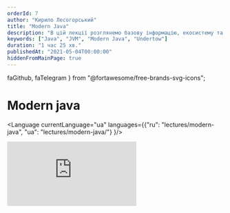 ```yaml
---
orderId: 7
author: "Кирило Лесогорський"
title: "Modern Java"
description: "В цій лекції розглянемо базову інформацію, екосистему та фічі <strong>Java</strong>. Після цього Кирило розповість про структуру gradle проекту та створить невеликий веб-застосунок з використанням веб-серверу Undertow"
keywords: ["Java", "JVM", "Modern Java", "Undertow"]
duration: "1 час 25 хв."
publishedAt: "2021-05-04T00:00:00"
hiddenFromMainPage: true
---
```


  faGithub,
  faTelegram
} from "@fortawesome/free-brands-svg-icons";

<div>
  <h1>
    <strong>Modern java</strong>
  </h1>
</div>

<Language
  currentLanguage="ua"
  languages={{"ru": "lectures/modern-java", "ua": "lectures/modern-java/"}
}/>

<VideoWrapper duration="1 час 24 хв.">
  <iframe
    src="https://www.youtube.com/embed/U5kfvTeg2sU"
    frameBorder="0"
    allow="accelerometer; autoplay; encrypted-media; gyroscope; picture-in-picture"
    allowFullScreen
  />
</VideoWrapper>

<div>
     <div className="author">
        <div className="avatar-wrapper">
        <object className="avatar-object" data={kyryloLesohorskyi2020Avatar} role="img" aria-label="My profile picture"></object>
        </div>
        <div className="profile">
        <h3 className="name">Лесогорський Кирило</h3>
        <ul className="contacts">
            <li>
            <a href="https://www.facebook.com/nempavel" rel="author" className="facebook">
                <FontAwesomeIcon icon={faTelegram} className="icon" />
                <span>@klesogor</span>
            </a>
            </li>
            <li>
            <a href="https://github.com/klesogor" rel="author" className="github">
                <FontAwesomeIcon icon={faGithub} className="icon" />
                <span>klesogor</span>
            </a>
            </li>
        </ul>
        <p className="about">
        Кирило працює FullStack розробником в <a href="https://binary-studio.com"><strong>Binary Studio</strong></a> після того, як закінчив Академію по PHP в 2018 році. В роботі використовує JavaScript і TypeScript, але вважає, що мова - лише інструмент в руках програміста, та у вільний час пробує нові мови та парадигми, такі як Scala, Haskell, F#, Go, Rust і <i>Java</i>. Любить функціональне програмування та комп'ютерні ігри
        </p>
        </div>
  </div>

  <div className="bubble" style={{ margin: "-0.5em 1em 1em"}}>
    <strong>Привіт, академісти! 👋</strong><br />
    Зустрічайте першу профільну лекцію по Java «Modern Java»! Розглянемо, що нового в Java 8-11 та що готовить майбутнє. Але спочатку дисклеймер:
    <ol className="compact inverted">
      <li>скоріш за все, ви це знаєте, і це добре😊;</li>
      <li>лекція обіцяє бути інформативною <em>(за використання слів-паразитів і термінів - вибачте)</em>;</li>
      <li>практичка частина лекції доволі велика, якщо ви впевнені в своїх силах, можете її пропустити.</li>
      <li>Як бачите, я вельми формальний зануда, але воно само так виходить😢</li>
    </ol>
    І не забудьте взяти з собою потрібний інструментарій: <a href="https://git-scm.com/"><strong>Git</strong></a>, <a href="https://www.jetbrains.com/ru-ru/idea/"><strong>Intellij IDEA або інша IDE на вибір</strong></a>, <a href="https://www.oracle.com/java/technologies/javase-downloads.html"><strong>JDK (куди ж без неї)</strong></a>. Поїхали?
  </div>
</div>

<div id="table-of-contents" className="table-of-contents" style={{ marginTop: 1 + "em" }}>
  <TimelineOfContents
    timeline={[
      {
        linkTo: "#welcome-to-java",
        title: "Welcome to Java world"
      },
      {
        linkTo: "#whats-new-in-java",
        title: "What's new in Java 8-11"
      },
      {
        linkTo: "#java-ecosystem",
        title: "Java ecosystem"
      },
      {
        linkTo: "#typical-java-development-environment",
        title: "Typical Java development environment"
      }
    ]}
  />
</div>

<Level
  id="welcome-to-java"
  number="1"
  name="Welcome to Java world"
  difficulty="Beginner"
  objectives="Що таке Java і як її варити"
/>

_Java_ - це мова програмування загального призначення, заснована на класах, об’єктно-орієнтована та розроблена так, щоб мати як можна менше залежностей реалізації. Вона розроблена з урахуванням парадигми **W**rite **O**nce - **R**un **A**nywhere(WORA), що означає, що скомпільований код Java може працювати на усіх платформах, які підтримують Java, без необхідності перекомпіляції. Java-застосунки зазвичай компілюються в байт-код, який може працювати на будь-якій віртуальній машині Java(JVM), незалежно від архітектури комп’ютера.

<div className="bubble small subtle">
  Ява? Це коли замість «Кобол завдає удар у відповідь» пишуть «удар.нанестиВідповідь
  (новий Кобол ())» — ось це Ява.
</div>

<hr className="small" />

<ul>
  <li className="details">
    <input type="checkbox" id="accordion-1-1" />
    <label className="summary" htmlFor="accordion-1-1">
      <strong>Java - високорівнева мова</strong>
    </label>
  <div className="details-body">
Окрім того, що Java більше похожа на людську мову, ніж інші машинні коди, Java також бере на себе керування пам'яттю, що значно спрощує розробку та зменшує кількість багів.

```java
// C/C++ language allocate memory
int *testArray = malloc(5 * sizeof(int));
free(testArray);

// allocate memory
ArrayList list = new ArrayList();
list.add('Hi!');

// cleanup memory by garbage collector
```

Пам'ять керується автоматично.

  </div>

  </li>
  <li className="details">
    <input type="checkbox" id="accordion-1-2" />
    <label className="summary" htmlFor="accordion-1-2">
      <strong>Java - об'єктно-орієнтована мова</strong>
    </label>
  <div className="details-body">
в Java есть:

- класи
- інтерфейси
- абстрактні класи
- пакети
- успадкування 

<JavaOOSnippet />
    </div>
  </li>
  <li className="details">
    <input type="checkbox" id="accordion-1-3" />
    <label className="summary" htmlFor="accordion-1-3">
      <strong>Java - в якійсь-то мірі функціональна мова</strong>
    </label>
  <div className="details-body">
    <ul>
        <li> Функції вищого порядку за допомогою функціональних інтерфейсів </li>
        <li> Декілька абстракцій зі світу функціонального програмування, таких як Optional </li>
    </ul>
  </div>
  </li>
</ul>

<Level id="whats-new-in-java" number="2" name="What's new in Java 8-11" difficulty="Intermediate" objectives="В Java 8+ було додано багато нових фіч. Вони дуже сильно вплинули на те, як ми пишемо наші програми. Їх знання та застосування на практиці важні для сучасного розробника" />

<ul>
<li className="details">
  <input type="checkbox" id="accordion-2-1" hidden />
  <label className="summary" htmlFor="accordion-2-1">
    Functional Interfaces
  </label>
  <div className="details-body">
      <JavaFISnippet />
  </div>
</li>

<li className="details">
  <input type="checkbox" id="accordion-2-2" hidden />
  <label className="summary" htmlFor="accordion-2-2">
    Stream API
  </label>
  <div className="details-body">
      <JavaStreamSnippet />

Часто використовувані операції стрімів:  
  - Intermediate
    - sorted
    - filter
    - map
  - Terminal
    - collect
    - reduce
    - forEach
    - findAny
    - findFirst


  </div>
</li>
<li className="details">
  <input type="checkbox" id="accordion-2-3" hidden />
  <label className="summary" htmlFor="accordion-2-3">
    Optional
  </label>
  <div className="details-body">
      <i>Ah, almost monads</i>
      <JavaOptionalSnippet />
  </div>
</li>

<li className="details">
  <input type="checkbox" id="accordion-2-4" hidden />
  <label className="summary" htmlFor="accordion-2-4">
    Static, default and private interface methods
  </label>
  <div className="details-body">
      <JavaPSDIMSnippet />
  </div>
</li>

<li className="details">
  <input type="checkbox" id="accordion-2-5" hidden />
  <label className="summary" htmlFor="accordion-2-5">
    Module system
  </label>
  <div className="details-body">
      <JavaModuleSnippet />
  </div>
</li>

<li className="details">
  <input type="checkbox" id="accordion-2-6" hidden />
  <label className="summary" htmlFor="accordion-2-6">
    Try-catch with resources
  </label>
  <div className="details-body">
      <JavaTrycatchSnippet />
  </div>
</li>

<li className="details">
  <input type="checkbox" id="accordion-2-7" hidden />
  <label className="summary" htmlFor="accordion-2-7">
    JSHell CLI REPL
  </label>
  <div className="details-body">
      Введіть в терміналі `jshell` та експериментуйте
  </div>
</li>

<li className="details">
  <input type="checkbox" id="accordion-2-8" hidden />
  <label className="summary" htmlFor="accordion-2-8">
    HTTP Client
  </label>
  <div className="details-body">
      <JavaHTTPClientSnippet />
  </div>
</li>

<li className="details">
  <input type="checkbox" id="accordion-2-9" hidden />
  <label className="summary" htmlFor="accordion-2-9">
    Other changes
  </label>
  <div className="details-body">
    - GC interface 
    - Nest Based Access Control 
    - Immutable collections 
    - String methods 
    - Run java files from command line with `java` 
    - No-Op GC 
    - CompletableFuture 
    - Variable handles 
  </div>
</li>

</ul>

<Level id="java-ecosystem" number="3" name="Java ecosystem" difficulty="Hard" objectives="Вивчити екосистему й управління пакетами" />

### Види кави, або що можна створювати на Java

<div className="columns">
  <div className="column col-4">
    <div className="panel">
      <div className="panel-header">
        <a href="https://spring.io/"><strong>Web застосунки</strong></a>
      </div>
      <div className="panel-body">
        API, MVC, Map-Reduce та багато іншого. Величезний вибір бібліотек та фреймворків
      </div>
    </div>
  </div>
  <div className="column col-4">
    <div className="panel">
      <div className="panel-header">
        <a href="#"><strong>Крос-платформений Desktop</strong></a>
      </div>
      <div className="panel-body">
        Багатоплатформовий десктоп не дуже затребуваний, однак для застосунків, які потребують доступ до операційної системи або дуже вимогливі до ресурсів, таких як IDE, Java - відмінний вибір 
      </div>
    </div>
  </div>
  <div className="column col-4">
    <div className="panel">
      <div className="panel-header">
        <a href="#"><strong>Нативна Android розробка</strong></a>
      </div>
      <div className="panel-body">
        Нативна розробка застосунків під андроїд. Останнім часом витісняється Kotlin.
      </div>
    </div>
  </div>
</div>

### Стиль написання коду  

Стиль написання коду – це набір принципів для конкретної мови програмування, які рекомендують стиль та методи програмування для кожного аспекту програми, написаної на цій мова. Ці угоди зазвичай охоплюють організацію файлів, відступи, коментарі, оголошення, оператори, пробіли, згоди стосовно імен, методи програмування, принципи програмування, практичні правила програмування, передові методи архітектури і т.д. Це керівні вказівки стосовно якості структури програмного забезпечення. Програмістах наполегливо рекомендується дотримуватися цих рекомендацій, для того, щоб поліпшити читабельність вихідного коду та полегшити підтримку програмного забезпечення.

В Java немає єдиного стилю написання коду, замість цього – кожен проект обирає стиль під власні потреби. Однак, існує три популярних стиля:

- Google style guide
- Oracle code conventions
- Spring code style

### Фреймворки та бібліотеки

`Фре́ймворк — програмна платформа, що визначаюча структура програмної системи; програмне забезпечення, що полегшує розробку та об’єднання різних компонентів великого програмного проекту.` - Wikipedia

<img src="https://pbs.twimg.com/media/DvIFxwfXcAAEyWL.jpg" />

Фреймворки надають необхідну інфраструктуру для проекту, тим самим зменшуючи кількість бойлерплейту та збільшуючи швидкість розробки.
Від бібліотеки фреймворк відрізняється використанням принципу інверсії управління - прикладний код, написаний програмістами, викликається із коду фреймворку, що дозволяє абстрагуватися від багатьох низькорівневих операцій.


Приклади Java фреймворків і бібліотек:  
- Web
  - Spring
  - Play
  - Vert.x
- ORMs
    - Hibernate
    - EclipseLink
    - OpenJPA
 - Misc
    - RX Java
    - Apache Hadoop
    - Apache Lucene 

### Статичні аналізатори (aka лінтери)
Статичний аналізатор – інструмент, який слідкує за коректністю програми, не запускаючи її. Інструменти для статичного аналізу можуть знаходити розповсюджені помилки та антипатерни, які компілятор пропустив. Також, вони можуть слідкувати за відповідністю стилю написання коду, тим самим спрощуючи  життя програмістам.

В **Java** для статичного аналізу використовуються такі інструменти:

- PMD
- Cobertura
- FindBugs
- Jacoco 

### Профайлери
Ghjafqkths - це інструмент, який відслідковує конструкції та операції Java-байткоду на рівні JVM. Ці конструкції й операції включають створення об’єктів, ітеративне виконання (включаючи рекурсивні виклики), виконання методів, виконання потоків та зборку мусору. 
Приклади профіліровщиків:
- JProfiler
- YourKit
- VisualVM

### JVM Languages
Java - не єдина JVM мова. Існують й інші мови, які можна компілювати в Java-байткод. Такі мови зазвичай сумісні з існуючим Java-кодом.

Приклади таких мов: 
 - Scala
 - Kotlin
 - Clojure
 - Groovy

### Package management
 
Пакетні менеджери дозволяють перевикористовувати існуючий код та бібліотеки з легкістю. "Зовнішній" по відношенню до проекту код називається `залежністю`. 
В світі Java активно використовують два пакетних менеджера: **Gradle** і **Maven**

<br />
 
 
| Gradle                                       | Maven                                                  |
| -------------------------------------------- |:------------------------------------------------------:|	
| Gradle Build time is short and fast.         | Maven performance is slow as compared to Gradle.       | 
| Gradle Scripts are shorter and cleaner.      | Maven scripts are a bit lengthy as compared to Gradle. | 
| DSL based                                    | XML-based                                              |
| Supports incremental compilation             | Does not supports incremental compilation              |

<br />

#### Приклади gradle команд

| Команда                                     | Опис                                             |
| -------------------------------------------- |:------------------------------------------------------:|	
| gradle build                                 | збірка проекту, запуск `assemble` и `check` задач      | 
| gradle clean build                           | збірка проекту з нуля, без використання кешу          | 
| gradle test                                  | запуск тестів                                          |

<Level id="typical-java-development-environment" number="4" name="Typical java development envicronment" difficulty="Easy" objectives="Дізнатись, що необхідно для розробки на Java окрім JDK" />

- IDE - Intellij IDEA / Eclipse / NetBeansIDE / VS Code / Text Editor
- Operating System - Linux / Windows / Mac
- VM/Container - Vagrant / Docker
- VCS - Git / SVN / Mercurial

## Useful links

* [Useful java links repository](https://github.com/Vedenin/useful-java-links)
* [Useful java articles and guides](https://www.baeldung.com/)  
* [List of popular java libraries](https://github.com/akullpp/awesome-java)

## Additional materials

* [Clean code](https://www.amazon.com/Clean-Code-Handbook-Software-Craftsmanship-ebook/dp/B001GSTOAM)
* [GOF Design Patterns](https://www.amazon.com/Design-Patterns-Object-Oriented-Addison-Wesley-Professional-ebook/dp/B000SEIBB8)
* [SICP](https://www.amazon.com/Structure-Interpretation-Computer-Programs-Engineering/dp/0262510871)
* [Effective Java](https://www.amazon.de/dp/0134685997?tag=hackr03c-21)

<ThatsAllFolks />		

<div className="bubble">		
  А на сьогодні все! Свої запитання та відгуки залишайте на сайті <a href="https://academy.binary-studio.com/"><strong>Binary Studio Academy</strong></a>. Бажаю вам успіхів, не втрачайте мотивації та вчиться з задоволенням. Дякую за увагу!		
</div>

